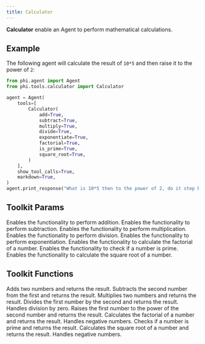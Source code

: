 ```yaml
---
title: Calculator
---
```


**Calculator** enable an Agent to perform mathematical calculations.

## Example

The following agent will calculate the result of `10*5` and then raise it to the power of `2`:

```python cookbook/tools/calculator_tools.py
from phi.agent import Agent
from phi.tools.calculator import Calculator

agent = Agent(
    tools=[
        Calculator(
            add=True,
            subtract=True,
            multiply=True,
            divide=True,
            exponentiate=True,
            factorial=True,
            is_prime=True,
            square_root=True,
        )
    ],
    show_tool_calls=True,
    markdown=True,
)
agent.print_response("What is 10*5 then to the power of 2, do it step by step")
```

## Toolkit Params

<ResponseField name="add" type="bool" default="True">
  Enables the functionality to perform addition.
</ResponseField>
<ResponseField name="subtract" type="bool" default="True">
  Enables the functionality to perform subtraction.
</ResponseField>
<ResponseField name="multiply" type="bool" default="True">
  Enables the functionality to perform multiplication.
</ResponseField>
<ResponseField name="divide" type="bool" default="True">
  Enables the functionality to perform division.
</ResponseField>
<ResponseField name="exponentiate" type="bool" default="False">
  Enables the functionality to perform exponentiation.
</ResponseField>
<ResponseField name="factorial" type="bool" default="False">
  Enables the functionality to calculate the factorial of a number.
</ResponseField>
<ResponseField name="is_prime" type="bool" default="False">
  Enables the functionality to check if a number is prime.
</ResponseField>
<ResponseField name="square_root" type="bool" default="False">
  Enables the functionality to calculate the square root of a number.
</ResponseField>

## Toolkit Functions

<ResponseField name="add">
  Adds two numbers and returns the result.
</ResponseField>
<ResponseField name="subtract">
  Subtracts the second number from the first and returns the result.
</ResponseField>
<ResponseField name="multiply">
  Multiplies two numbers and returns the result.
</ResponseField>
<ResponseField name="divide">
  Divides the first number by the second and returns the result. Handles
  division by zero.
</ResponseField>
<ResponseField name="exponentiate">
  Raises the first number to the power of the second number and returns the
  result.
</ResponseField>
<ResponseField name="factorial">
  Calculates the factorial of a number and returns the result. Handles negative
  numbers.
</ResponseField>
<ResponseField name="is_prime">
  Checks if a number is prime and returns the result.
</ResponseField>
<ResponseField name="square_root">
  Calculates the square root of a number and returns the result. Handles
  negative numbers.
</ResponseField>
